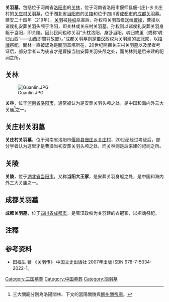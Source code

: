 {{noteTA
|1=zh-hans:庄; zh-hant:庄;
}}
'''关羽墓'''，包括位于河南省[[洛阳市|洛阳市]]的[[关林|关林]]，位于河南省洛阳市偃师县佃-{庄}-乡关庄村的[[关庄村关羽墓|关庄村关羽墓]]，位于湖北省[[当阳市|当阳市]]的[[关陵|关陵]]和位于四川省[[成都市|成都市]]的[[成都关羽墓|成都关羽墓]]。建安二十四年（219年），[[关羽|关羽]]被[[孙权|孙权]]杀害后，孙权将关羽首级送给[[曹操|曹操]]，曹操以诸侯礼安葬关羽头颅于洛阳，即关林或关庄村关羽墓。孙权则以诸侯礼安葬关羽身躯于当阳，即关陵。因此民间也称关羽“头枕洛阳，身卧当阳，魂归故里（或称‘魂归山西’——山西即關羽故鄉）。”成都关羽墓则是[[蜀汉|蜀汉]]政权为关羽建的[[衣冠冢|衣冠冢]]，以[[招魂|招魂]]祭祀。關林一直被認為是關羽首塚所在，20世纪開掘关庄村关羽墓以及學者考证后，部分学者认为後者才是曹操当初安葬关羽头颅之处，而关林则是后来建的祀祠之所。

== 关林 ==
{{main|关林}}
[[File:Guanlin.JPG|thumb]]

'''关林'''，位于[[河南省|河南省]][[洛阳市|洛阳市]]，通常被认为是安葬关羽头颅之处，是中国和海内外三大关庙<ref>三大關廟分別為洛陽關林、下文的當陽關陵與[[解州關帝廟|解州關帝廟]]。</ref>之一。

== 关庄村关羽墓 ==
{{main|关庄村关羽墓}}

'''关庄村关羽墓'''，位于河南省洛阳市[[偃师县|偃师县]][[佃庄乡|佃庄乡]][[关庄村|关庄村]]，20世纪经过考证后，部分学者认为这里才是曹操当初安葬关羽头颅之处，而关林则是后来建的祀祠之所。

== 关陵 ==
{{main|关陵}}

'''关陵'''，位于[[湖北省|湖北省]][[当阳市|当阳市]]，又称'''当阳大王冢'''，是安葬关羽身躯之处，是中国和海内外三大关庙之一。

== 成都关羽墓 ==
{{main|成都关羽墓}}

'''成都关羽墓'''，位于[[四川省|四川省]][[成都市|成都市]]，是蜀汉政权为关羽建的衣冠冢，以招魂祭祀。

[[Category:三国墓葬|Category:三国墓葬]]

== 注釋 ==
{{reflist}}

==参考资料==
* 田福生 著 《关羽传》 中国文史出版社 2007年出版 ISBN 978-7-5034-2022-1。

[[Category:中国墓葬|Category:中国墓葬]]
[[Category:關羽墓|Category:關羽墓]]